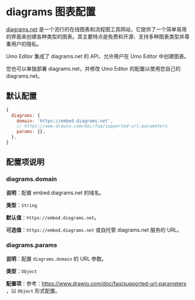 # diagrams 图表配置

[diagrams.net](https://app.diagrams.net/) 是一个流行的在线图表和流程图工具网站，它提供了一个简单易用的界面来创建各种类型的图表。其主要特点是免费和开源、支持多种图表类型并尊重用户的隐私。

Umo Editor 集成了 diagrams.net 的 API，允许用户在 Umo Editor 中创建图表。

您也可以单独部署 diagrams.net，并修改 Umo Editor 的配置以使用您自己的 diagrams.net。

## 默认配置

```js
{
  diagrams: {
    domain: 'https://embed.diagrams.net',
    // https://www.drawio.com/doc/faq/supported-url-parameters
    params: {},
  },
}
```

## 配置项说明

### diagrams.domain

**说明**：配置 embed.diagrams.net 的域名。

**类型**：`String`

**默认值**：`https://embed.diagrams.net`。

**可选值**：`https://embed.diagrams.net` 或自托管 diagrams.net 服务的 URL。

### diagrams.params

**说明**：配置 `diagrams.domain` 的 URL 参数。

**类型**：`Object`

**配置项**：参考：https://www.drawio.com/doc/faq/supported-url-parameters ，以 `Object` 形式配置。
